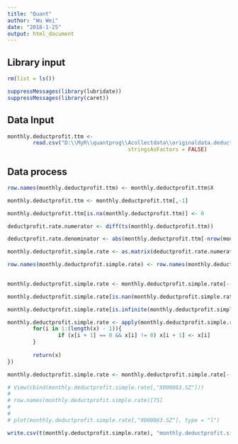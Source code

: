 ```yaml
---
title: "Quant"
author: "Wu Wei"
date: "2018-1-25"
output: html_document
---
```




## Library input
```r
rm(list = ls())

suppressMessages(library(lubridate))
suppressMessages(library(caret))


```

## Data Input

```r
monthly.deductprofit.ttm <- 
        read.csv("D:\\MyR\\quantprog\\Acollectdata\\originaldata.deductprofit.rate.csv", 
                                      stringsAsFactors = FALSE)


```


## Data process
```r
row.names(monthly.deductprofit.ttm) <- monthly.deductprofit.ttm$X

monthly.deductprofit.ttm <- monthly.deductprofit.ttm[,-1]

```

```r
monthly.deductprofit.ttm[is.na(monthly.deductprofit.ttm)] <- 0

deductprofit.rate.numerator <- diff(ts(monthly.deductprofit.ttm))

deductprofit.rate.denominator <- abs(monthly.deductprofit.ttm[-nrow(monthly.deductprofit.ttm),])
```

```r

monthly.deductprofit.simple.rate <- as.matrix(deductprofit.rate.numerator) / as.matrix(deductprofit.rate.denominator)
```

```r

row.names(monthly.deductprofit.simple.rate) <- row.names(monthly.deductprofit.ttm)[-1]
        
```

```r

monthly.deductprofit.simple.rate <- monthly.deductprofit.simple.rate[-(1:3),]

```

```r

monthly.deductprofit.simple.rate[is.nan(monthly.deductprofit.simple.rate)] <- 0 

monthly.deductprofit.simple.rate[is.infinite(monthly.deductprofit.simple.rate)] <- 0 

```

```r
monthly.deductprofit.simple.rate <- apply(monthly.deductprofit.simple.rate, 2 , function(x){
        for(i in 1:(length(x) - 1)){
                if (x[i + 1] == 0 && x[i] != 0) x[i + 1] <- x[i]
        }
        
        return(x)
})
```

```r

monthly.deductprofit.simple.rate <- monthly.deductprofit.simple.rate[-(1:3),]

```

```r
# View(cbind(monthly.deductprofit.simple.rate[,"X000063.SZ"]))
# 
# row.names(monthly.deductprofit.simple.rate)[75]
# 
# 
# plot(monthly.deductprofit.simple.rate[,"X000063.SZ"], type = "l")
```


```r

write.csv(t(monthly.deductprofit.simple.rate), "monthly.deductprofit.simple.rate.csv")
```


